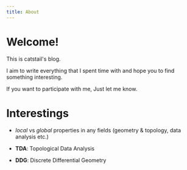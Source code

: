```yaml
---
title: About
---
```

# Welcome!
This is catstail's blog. 

I aim to write everything that I spent time with and hope you to find something interesting.

If you want to participate with me, Just let me know.

# Interestings

* _local_ vs _global_ properties in any fields (geometry & topology, data analysis etc.)

* __TDA__: Topological Data Analysis

* __DDG__: Discrete Differential Geometry

<!--
## Creating about page

`about.mdx` is located in `_posts/` directory.

You can use markdown & mdx to create this page.

Not sure how? Please refer to this [post](https://gatsby-blog-mdx.now.sh/2020/05/3-create-post#about-page)
-->